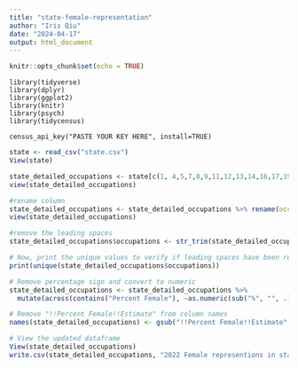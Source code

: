 ```yaml
---
title: "state-female-representation"
author: "Iris Qiu"
date: "2024-04-17"
output: html_document
---
```


```r
knitr::opts_chunk$set(echo = TRUE)
```

```         
library(tidyverse)
library(dplyr)
library(ggplot2)
library(knitr)
library(psych)
library(tidycensus)
```

```         
census_api_key("PASTE YOUR KEY HERE", install=TRUE)
```

```r
state <- read_csv("state.csv")
View(state)
```
```r
state_detailed_occupations <- state[c(1, 4,5,7,8,9,11,12,13,14,16,17,19,21,22,23,24,25,27,28,30,31,32,34,35,36), c(1,seq(10,521, by=10))]
view(state_detailed_occupations)
```

```r
#rename column
state_detailed_occupations <- state_detailed_occupations %>% rename(occupations = `Label (Grouping)`)
view(state_detailed_occupations)
```

```r
#remove the leading spaces 
state_detailed_occupations$occupations <- str_trim(state_detailed_occupations$occupations)

# Now, print the unique values to verify if leading spaces have been removed
print(unique(state_detailed_occupations$occupations))
```
```r
# Remove percentage sign and convert to numeric
state_detailed_occupations <- state_detailed_occupations %>%
  mutate(across(contains("Percent Female"), ~as.numeric(sub("%", "", .))))

# Remove "!!Percent Female!!Estimate" from column names
names(state_detailed_occupations) <- gsub("!!Percent Female!!Estimate", "", names(state_detailed_occupations))

# View the updated dataframe
View(state_detailed_occupations)
write.csv(state_detailed_occupations, "2022 Female representions in state level for all occupation categories.csv", row.names = FALSE)
```


